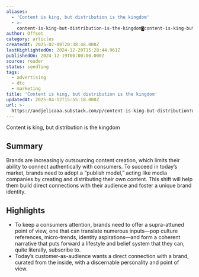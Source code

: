 ```yaml
---
aliases:
  - 'Content is king, but distribution is the kingdom'
  - >-
    content-is-king-but-distribution-is-the-kingdom◙content-is-king-but-distribution-is-the-kingdom
author: Offset
category: articles
createdAt: 2025-02-09T20:38:48.000Z
lastHighlightedOn: 2024-12-20T15:28:44.961Z
publishedOn: 2024-12-19T00:00:00.000Z
source: reader
status: seedling
tags:
  - advertising
  - dtc
  - marketing
title: 'Content is king, but distribution is the kingdom'
updatedAt: 2025-04-12T15:55:18.000Z
url: >-
  https://andjelicaaa.substack.com/p/content-is-king-but-distribution?utm_source=post-email-title&publication_id=18831&post_id=153261362&utm_campaign=email-post-title&isFreemail=false&r=og9hp&triedRedirect=true&utm_medium=email
---
```

Content is king, but distribution is the kingdom

## Summary

Brands are increasingly outsourcing content creation, which limits their ability to connect authentically with consumers. To succeed in today’s market, brands need to adopt a “publish model,” acting like media companies by creating and distributing their own content. This shift will help them build direct connections with their audience and foster a unique brand identity.

## Highlights

- To keep a consumers attention, brands need to offer a supra-attuned point of view, one that can translate numerous inputs—pop culture references, micro-trends, identity aspirations—and form a coherent narrative that puts forward a lifestyle and belief system that they can, quite literally, subscribe to.
- Today’s customer-as-audience wants a direct connection with a brand, curated from the inside, with a discernable personality and point of view.
